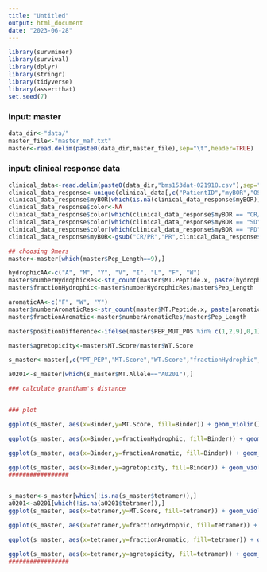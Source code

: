 ```yaml
---
title: "Untitled"
output: html_document
date: "2023-06-28"
---
```


```r
library(survminer)
library(survival)
library(dplyr)
library(stringr)
library(tidyverse)
library(assertthat)
set.seed(7)
```


###           input: master 
```r
data_dir<-"data/"
master_file<-"master_maf.txt"
master<-read.delim(paste0(data_dir,master_file),sep="\t",header=TRUE)

```

###           input: clinical response data
```r
clinical_data<-read.delim(paste0(data_dir,"bms153dat-021918.csv"),sep=",",header=TRUE)
clinical_data_response<-unique(clinical_data[,c("PatientID","myBOR","OS_event","OS_time_Mon","PFS_event","PFS_time")])
clinical_data_response$myBOR[which(is.na(clinical_data_response$myBOR))]<-"PD"
clinical_data_response$color<-NA
clinical_data_response$color[which(clinical_data_response$myBOR == "CR/PR")]<-"green"
clinical_data_response$color[which(clinical_data_response$myBOR == "SD")]<-"orange"
clinical_data_response$color[which(clinical_data_response$myBOR == "PD")]<-"red"
clinical_data_response$myBOR<-gsub("CR/PR","PR",clinical_data_response$myBOR)
```

```r
## choosing 9mers
master<-master[which(master$Pep_Length==9),]

hydrophicAA<-c("A", "M", "Y", "V", "I", "L", "F", "W")
master$numberHydrophicRes<-str_count(master$MT.Peptide.x, paste(hydrophicAA, collapse='|'))
master$fractionHydrophic<-master$numberHydrophicRes/master$Pep_Length

aromaticAA<-c("F", "W", "Y")
master$numberAromaticRes<-str_count(master$MT.Peptide.x, paste(aromaticAA, collapse='|'))
master$fractionAromatic<-master$numberAromaticRes/master$Pep_Length

master$positionDifference<-ifelse(master$PEP_MUT_POS %in% c(1,2,9),0,1)

master$agretopicity<-master$MT.Score/master$WT.Score

s_master<-master[,c("PT_PEP","MT.Score","WT.Score","fractionHydrophic","fractionAromatic","agretopicity","Binder","tetramer","PT_MUT","MT.Allele")]

a0201<-s_master[which(s_master$MT.Allele=="A0201"),]

### calculate grantham's distance


### plot 

ggplot(s_master, aes(x=Binder,y=MT.Score, fill=Binder)) + geom_violin() +geom_boxplot(width=0.1)+stat_compare_means() + theme_pubclean() + scale_fill_manual(values=c("pink","aquamarine"))

ggplot(s_master, aes(x=Binder,y=fractionHydrophic, fill=Binder)) + geom_violin() +geom_boxplot(width=0.1)+stat_compare_means() + theme_pubclean() + scale_fill_manual(values=c("pink","aquamarine"))

ggplot(s_master, aes(x=Binder,y=fractionAromatic, fill=Binder)) + geom_violin() +geom_boxplot(width=0.1)+stat_compare_means() + theme_pubclean() + scale_fill_manual(values=c("pink","aquamarine"))

ggplot(s_master, aes(x=Binder,y=agretopicity, fill=Binder)) + geom_violin() +geom_boxplot(width=0.1)+stat_compare_means() + theme_pubclean() + scale_fill_manual(values=c("pink","aquamarine")) +ylim(0,10)
#################



```

```r
s_master<-s_master[which(!is.na(s_master$tetramer)),]
a0201<-a0201[which(!is.na(a0201$tetramer)),]
ggplot(s_master, aes(x=tetramer,y=MT.Score, fill=tetramer)) + geom_violin() +geom_boxplot(width=0.1)+stat_compare_means() + theme_pubclean() + scale_fill_manual(values=c("green2","blue2"))

ggplot(s_master, aes(x=tetramer,y=fractionHydrophic, fill=tetramer)) + geom_violin() +geom_boxplot(width=0.1)+stat_compare_means() + theme_pubclean() + scale_fill_manual(values=c("green2","blue2"))

ggplot(s_master, aes(x=tetramer,y=fractionAromatic, fill=tetramer)) + geom_violin() +geom_boxplot(width=0.1)+stat_compare_means() + theme_pubclean() + scale_fill_manual(values=c("green2","blue2"))

ggplot(s_master, aes(x=tetramer,y=agretopicity, fill=tetramer)) + geom_violin() +geom_boxplot(width=0.1)+stat_compare_means() + theme_pubclean() + scale_fill_manual(values=c("green2","blue2")) + ylim(0,10)
#################

```






